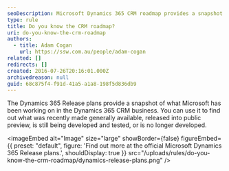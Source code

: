 ```yaml
---
seoDescription: Microsoft Dynamics 365 CRM roadmap provides a snapshot of recent developments, public previews, and future plans for the business.
type: rule
title: Do you know the CRM roadmap?
uri: do-you-know-the-crm-roadmap
authors:
  - title: Adam Cogan
    url: https://ssw.com.au/people/adam-cogan
related: []
redirects: []
created: 2016-07-26T20:16:01.000Z
archivedreason: null
guid: 68c875f4-f91d-41a5-a1a8-198f5d836db9
---
```


The Dynamics 365 Release plans provide a snapshot of what Microsoft has been working on in the Dynamics 365 CRM business. You can use it to find out what was recently made generally available, released into public preview, is still being developed and tested, or is no longer developed.

<imageEmbed
  alt="Image"
  size="large"
  showBorder={false}
  figureEmbed={{
    preset: "default",
    figure: 'Find out more at the official Microsoft Dynamics 365 Release plans.',
    shouldDisplay: true
  }}
  src="/uploads/rules/do-you-know-the-crm-roadmap/dynamics-release-plans.png"
/>